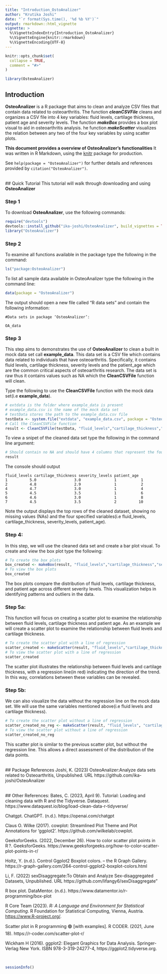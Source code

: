 ```yaml
---
title: "Introduction_OstoAnalizer"
author: "Krutika Joshi"
date: "`r format(Sys.time(), '%d %b %Y')`"
output: rmarkdown::html_vignette
vignette: >
  %\VignetteIndexEntry{Introduction_OstoAnalizer}
  %\VignetteEngine{knitr::rmarkdown}
  %\VignetteEncoding{UTF-8}
---
```


```r
knitr::opts_chunk$set(
  collapse = TRUE,
  comment = "#>"
)
```

```r
library(OsteoAnalizer)
```

## Introduction
**OsteoAnalizer** is a R package that aims to clean and analyze CSV files that contain data related to osteoarthritis. The function __*cleanCSVFile*__ cleans and organizes a CSV file into 4 key variables: fluid levels, cartilage thickness, patient age and severity levels. The function __*makeBox*__ provides a box plot visual to aid in osteoarthritis analysis. 
he function __*makeScatter*__ visualizes the relation between any two of the four key variables by using scatter plots. 

**This document provides a overview of OsteoAnalizer's functionalities**
It was written in R Markdown, using the [knitr](https://cran.r-project.org/package=knitr) package for production. 

See `help(package = "OsteoAnalizer")` for further details and references provided by `citation("OsteoAnalizer")`. 

<br>
## Quick Tutorial
This tutorial will walk through downloading and using **OsteoAnalizer**

### Step 1
To download **OsteoAnalizer**, use the following commands:
```r
require("devtools")
devtools::install_github("ika-joshi/OsteoAnalizer", build_vignettes = TRUE)
library("OsteoAnalizer")
```

### Step 2
To examine all functions available in the package type the following in the command:
```r
ls("package:OsteoAnalizer")
```

To list all sample data available in OsteoAnalizer type the following in the command line:
```r
data(package = "OsteoAnalizer")
```
The output should open a new file called "R data sets" and contain the following information:
```
#Data sets in package ‘OsteoAnalizer’:

OA_data                             
```

### Step 3
This step aims to demonstrates the use of **OsteoAnalizer** to clean a built in mock
data set call **example_data**. This data set is a CSV file which contains data related to
individuals that have osteoarthritis. Specifically, it contains fluid levels,
cartilage thickness, severity levels and the patient_age which are the common 
critical aspects of osteoarthritis research. The data set is raw thus it
contains values such as NA which the **CleanCSVFile** function will clean. 

Type the following to use the **CleanCSVFile** function with the mock data 
set(i.e **example_data**). 
```r
# extdata is the folder where example_data is present 
# example_data.csv is the name of the mock data set
# testData stores the path to the example_data.csv file
testData <- system.file("extdata", "example_data.csv", package = "OsteoAnalizer")
# Call the CleanCSVFile function
result <- CleanCSVFile(testData, "fluid_levels","cartilage_thickness","severity_levels","patient_age")
```

To view a snipet of the cleaned data set type the following in the command line argument:
```r
# Should contain no NA and should have 4 columns that represent the four variables
result        
```

The console should output
```
fluid_levels cartilage_thickness severity_levels patient_age
1          5.0                 3.0               1           1
2          4.8                 2.9               1           2
4          4.7                 3.0               1           4
5          4.5                 3.5               1           6
6          4.6                 3.0               1           8
7          4.5                 3.5               2          10
```
Note the output displays the top rows of the cleaned dataset, showing no missing
values (NAs) and the four specified variables(i.e fluid_levels, 
cartilage_thickness, severity_levels, patient_age).


### Step 4:
In this step, we will use the cleaned data set and create a bar plot visual. 
To create and view the box plot type the following:
```r
# To create the box plots
box_created <- makeBox(result, "fluid_levels","cartilage_thickness","severity_levels","patient_age")
# To view the box plots
box_created
```
The box plots compare the distribution of fluid levels, cartilage thickness, and
patient age across different severity levels. This visualization helps in 
identifying patterns and outliers in the data.

### Step 5a: 
This function will focus on creating a scatter plot to examine the relationship 
between fluid levels, cartilage thickness and patient age. As an example we will 
create a scatter plot to examine the relationship between fluid levels and 
cartilage thickness. 
```r
# To create the scatter plot with a line of regression
scatter_created <- makeScatter(result, "fluid_levels","cartilage_thickness")
# To view the scatter plot with a line of regression
scatter_created 
```
The scatter plot illustrates the relationship between fluid levels and cartilage
thickness, with a regression line(in red) indicating the direction of the trend. 
In this way, correlations between these variables can be revealed.


### Step 5b: 
We can also visualize the data without the regression line on the mock data set. 
We will use the same variables mentioned above(i.e fluid levels and cartilage
thickness). 
```r
# To create the scatter plot without a line of regression
scatter_created_no_reg <- makeScatter(result, "fluid_levels", "cartilage_thickness", FALSE)
# To view the scatter plot without a line of regression
scatter_created_no_reg
```
This scatter plot is similar to the previous scatter plot, but without the 
regression line. This allows a direct assessment of the distribution of the 
data points.

<br>
## Package References
Joshi, K. (2023) OsteoAnalizer:Analyze data sets related to Osteoarthritis, Unpublished. URL https://github.com/ika-joshi/OsteoAnalizer

<br>
## Other References:
Bates, C. (2023, April 9). Tutorial: Loading and cleaning data with R and
the Tidyverse. Dataquest.
https://www.dataquest.io/blog/load-clean-data-r-tidyverse/

Chatgpt. ChatGPT. (n.d.). https://openai.com/chatgpt

Claus O. Wilke (2017). cowplot: Streamlined Plot Theme and Plot Annotations 
for 'ggplot2'. https://github.com/wilkelab/cowplot.

GeeksforGeeks. (2022, December 26). How to color scatter plot points in
R ?. GeeksforGeeks.
https://www.geeksforgeeks.org/how-to-color-scatter-plot-points-in-r/

Holtz, Y. (n.d.). Control Ggplot2 Boxplot colors. – the R Graph Gallery.
https://r-graph-gallery.com/264-control-ggplot2-boxplot-colors.html

Li, F. (2022) sexDisaggregate:To Obtain and Analyze Sex-disaggregated Datasets,
Unpublished. URL https://github.com/lifangy6/sexDisaggregate"

R box plot. DataMentor. (n.d.). https://www.datamentor.io/r-programming/box-plot

R Core Team (2023). _R: A Language and Environment for Statistical Computing_. 
R Foundation for Statistical Computing, Vienna, Austria. <https://www.R-project.org/>.

Scatter plot in R programming 🟢 [with examples].
R CODER. (2021, June 18). https://r-coder.com/scatter-plot-r/

Wickham H (2016). ggplot2: Elegant Graphics for Data Analysis. 
Springer-Verlag New York. ISBN 978-3-319-24277-4, https://ggplot2.tidyverse.org.

<br>
```r
sessionInfo()
```
